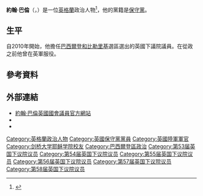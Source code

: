 {{Infobox officeholder
| image = Official portrait of Mr John Baron MP crop 2.jpg
| honorific-prefix = [[上尉|上尉]]
| name = 約翰·巴倫
| honorific-suffix = [[英國下議院議員|MP]]
| caption = 約翰·巴倫（2019）
| office = [[英國下議院議員|下議院議員]] <br /> [[巴西爾登和比勒里基_(英國國會選區)|巴西爾登和比勒里基選區]]<br /><small>[[比勒里基(英國國會選區)|比勒里基]] (2001–2010)</small>
| parliament = 
| term_start = 2001年6月7日
| term_end = 
| majority = 20,412 (46.3%)
| predecessor = [[特蕾莎·高曼|特蕾莎·高曼]]
| successor = 
| birth_date = {{Birth date and age|1959|06|21|df=yes}}
| birth_place = [[薩里雷德希爾|薩里雷德希爾]], 英格蘭
| nationality = [[英國|英國]]
| spouse = 
| party = [[英國保守黨|保守黨]]
| relations = 
| children = 
| residence = 
| alma_mater = [[劍橋耶穌學院|劍橋耶穌學院]]
| occupation = 
| allegiance = {{flag|United Kingdom}}
| branch = {{Army|United Kingdom}}
| serviceyears = 1984–1988
| rank = [[英國陸軍和皇家海軍陸戰隊上尉|上尉]]
| unit = [[皇家十字軍團|皇家十字軍團]]
| commands = 
| battles = [[北愛爾蘭|北愛爾蘭]]<br />[[塞浦路斯|塞浦路斯]]]<br />[[德國|德國]]
| awards = 
| website = [http://www.johnbaron.co.uk/ johnbaron.co.uk]<br />[http://www.parliament.uk/biographies/commons/mr-john-baron/1390 parliament..john-baron]
}}

'''約翰·巴倫'''（{{lang-en|John Baron}}，{{bd|1959年|6月21日}}）是一位[[英格蘭|英格蘭]]政治人物<ref name="LG 20 July 1998">{{London Gazette |issue=55201 |date=20 July 1998 |startpage=7933 |endpage= |supp=yes |accessdate=29 August 2014}}</ref>，他的黨籍是[[保守黨_(英國)|保守黨]]。

==生平==
自2010年開始，他擔任[[巴西爾登和比勒里基_(英國國會選區)|巴西爾登和比勒里基]]選區選出的英國下議院議員。在從政之前他曾在英軍服役。

==參考資料== 
{{Reflist}}

==外部連結==
* [http://www.johnbaron.co.uk/ 約翰·巴倫英國國會議員官方網站] {{Wayback|url=http://www.johnbaron.co.uk/ |date=20200503223358 }}
*{{UK MP links | parliament = mr-john-baron/1390 | hansard = mr-john-baron | guardian = 5765/john-baron
| publicwhip = John_Baron | theywork = john_baron 
| record = John-Baron/Basildon-and-Billericay/29 | bbc = 25729.stm | journalisted = }}
*{{C-SPAN|johnbaron}}

{{Authority control}}

{{DEFAULTSORT:Baron, John}}
[[Category:英格蘭政治人物|Category:英格蘭政治人物]]
[[Category:英國保守黨黨員|Category:英國保守黨黨員]]
[[Category:英國陸軍軍官|Category:英國陸軍軍官]]
[[Category:剑桥大学耶稣学院校友|Category:剑桥大学耶稣学院校友]]
[[Category:巴西爾登區政治|Category:巴西爾登區政治]]
[[Category:第53届英国下议院议员|Category:第53届英国下议院议员]]
[[Category:第54届英国下议院议员|Category:第54届英国下议院议员]]
[[Category:第55届英国下议院议员|Category:第55届英国下议院议员]]
[[Category:第56届英国下议院议员|Category:第56届英国下议院议员]]
[[Category:第57届英国下议院议员|Category:第57届英国下议院议员]]
[[Category:第58届英国下议院议员|Category:第58届英国下议院议员]]
